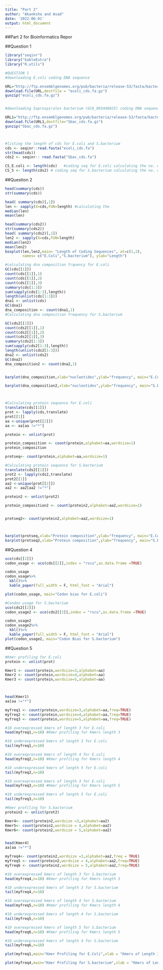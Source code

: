 ```yaml
---
title: "Part 2"
author: "Akanksha and Asad"
date: '2022-06-01'
output: html_document
---
```


##Part 2 for Bioinformatics Repor


##Question 1

```r

library("seqinr")
library("kableExtra")
library("R.utils")

#QUESTION 1
#downloading E.coli coding DNA sequence

URL="http://ftp.ensemblgenomes.org/pub/bacteria/release-53/fasta/bacteria_0_collection/escherichia_coli_str_k_12_substr_mg1655_gca_000005845/cds/Escherichia_coli_str_k_12_substr_mg1655_gca_000005845.ASM584v2.cds.all.fa.gz"
download.file(URL,destfile = "ecoli_cds.fa.gz")
gunzip("ecoli_cds.fa.gz")


#downloading Saprospirales bacterium (GCA_003448025) coding DNA sequence

URL1="http://ftp.ensemblgenomes.org/pub/bacteria/release-53/fasta/bacteria_58_collection/saprospirales_bacterium_gca_003448025/cds/Saprospirales_bacterium_gca_003448025.ASM344802v1.cds.all.fa.gz"
download.file(URL1,destfile="Sbac_cds.fa.gz")
gunzip("Sbac_cds.fa.gz")



#listing the length of cds for E.coli and S.bacterium
cds <- seqinr::read.fasta("ecoli_cds.fa")
str(head(cds))
cds2 <- seqinr:: read.fasta("Sbac_cds.fa")

CS_E.coli <- length(cds)   #coding seq for E.coli calculating the no. of coding sequences
CS_S <- length(cds2) # coding seq for S.bacterium calculating the no. of coding sequences


```
##Question 2

```r

head(summary(cds))
str(summary(cds))

head( summary(cds)[,1])
len <- sapply(X=cds,FUN=length) #calculating the
median(len)
mean(len)

head(summary(cds2))
str(summary(cds2))
head( summary(cds2)[,1])
len2 <- sapply(X=cds,FUN=length)
median(len2)
mean(len2)
boxplot(len,len2,main= "Length of Coding Sequences", at=c(1,2),
        names= c("E.Coli","S.bacterium"), ylab="Length")

```

```r
#calculating dna composition frquency for E.coli
GC(cds[[1]])
count(cds[[1]],1)
count(cds[[1]],2)
count(cds[[1]],3)
summary(cds[1:3])
sum(sapply(cds[1:3],length))
length(unlist(cds[1:3]))
dna1 <- unlist(cds)
GC(dna1)
dna_composition <- count(dna1,1)
#Calculating dna composition frequency for S.bacterium

GC(cds2[[1]])
count(cds2[[1]],1)
count(cds2[[1]],2)
count(cds2[[1]],3)
summary(cds2[1:3])
sum(sapply(cds2[1:3],length))
length(unlist(cds2[1:3]))
dna2 <- unlist(cds2)
GC(dna2)
dna_composition2 <- count(dna2,1)


barplot(dna_composition,xlab="nucleotides",ylab="frequency", main="E.Coli CDS composition")

barplot(dna_composition2,xlab="nucleotides",ylab="frequency", main="S.bacterium CDS composition")



#Calculating protein sequence for E.coli
translate(cds[[1]])
prot <- lapply(cds,translate)
prot[[1]]
aa <-unique(prot[[2]])
aa <- aa[aa !="*"]

protein <- unlist(prot)

protein_composition <- count(protein,alphabet=aa,wordsize=1)
protein_composition

protseq<- count(protein,alphabet=aa,wordsize=1)

#Calculating protein sequence for S.bacterium
translate(cds2[[1]])
prot2 <- lapply(cds2,translate)
prot2[[1]]
aa2 <-unique(prot[[2]])
aa2 <- aa2[aa2 !="*"]

protein2 <- unlist(prot2)

protein_composition2 <- count(protein2,alphabet=aa2,wordsize=1)


protseq2<- count(protein2,alphabet=aa2,wordsize=1)



barplot(protseq,xlab="Protein composition",ylab="frequency", main="E.Coli CDS composition")
barplot(protseq2,xlab="Protein composition",ylab="frequency", main="S.bacterium CDS composition")

```
##Question 4

```r
uco(cds[[2]])
codon_usage <- uco(cds[[2]],index = "rscu",as.data.frame =TRUE)

codon_usage
codon_usage%>%
  kbl()%>%
  kable_paper(full_width = F, html_font = "Arial")

plot(codon_usage, main="Codon bias for E.coli")

#Condon usage for S.bacterium
uco(cds2[[2]])
codon_usage2 <- uco(cds2[[2]],index = "rscu",as.data.frame =TRUE)

codon_usage2
codon_usage2%>%
  kbl()%>%
  kable_paper(full_width = F, html_font = "Arial")
plot(codon_usage2, main="Codon Bias for S.bacterium")

```

##Question 5

```r

#Kmer profiling for E.coli
protein <- unlist(prot)

Kmer1 <- count(protein,wordsize=3,alphabet=aa)
Kmer2 <- count(protein,wordsize=4,alphabet=aa)
Kmer3 <- count(protein,wordsize=5,alphabet=aa)



head(Kmer1)
aa[aa !="*"]

myfreq1 <- count(protein,wordsize=3,alphabet=aa,freq=TRUE)
myfreq2 <- count(protein,wordsize=4,alphabet=aa,freq=TRUE)
myfreq3 <- count(protein,wordsize=5,alphabet=aa,freq=TRUE)

#10 overexpressed kmers of length 3 for E.coli
head(myfreq1,n=10) #Kmer profiling for Kmers length 3

#10 underexpressed kmers of length 3 for E.coli
tail(myfreq1,n=10)

#10 overexpressed kmers of length 4 for E.coli
head(myfreq2,n=10) #Kmer profiling for Kmers length 4

#10 underexpressed kmers of length 5 for E.coli
tail(myfreq2,n=10)

#10 overexpressed kmers of length 3 for E.coli
head(myfreq3,n=10) #Kmer profiling for Kmers length 5

#10 underexpressed kmers of length 5 for E.coli
tail(myfreq3,n=10)

#Kmer profiling for S.bacterium
protein2 <- unlist(prot2)

Kmer4<- count(protein2,wordsize =3,alphabet=aa2)
Kmer5<- count(protein2,wordsize = 4,alphabet=aa2)
Kmer6<- count(protein2,wordsize = 5,alphabet=aa2)


head(Kmer4)
aa[aa !="*"]

myfreq4<- count(protein2,wordsize =3,alphabet=aa2,freq = TRUE)
myfreq5 <- count(protein2,wordsize = 4,alphabet=aa2,freq=TRUE)
myfreq6 <- count(protein2,wordsize = 5,alphabet=aa2,freq=TRUE)

#10 overexpressed kmers of length 3 for S.bacterium
head(myfreq4,n=10) #Kmer profiling for Kmers length 3

#10 underexpressed kmers of length 3 for S.bacterium
tail(myfreq4,n=10)

#10 overexpressed kmers of length 4 for S.bacterium
head(myfreq5,n=10) #Kmer profiling for Kmers length 4

#10 underexpressed kmers of length 4 for S.bacterium
tail(myfreq5,n=10)

#10 overexpressed kmers of length 5 for S.bacterium
head(myfreq6,n=10) #Kmer profiling for Kmers length 5

#10 underexpressed kmers of length 4 for S.bacterium
tail(myfreq6,n=10)

plot(myfreq1,main="Kmer Profiling for E.Coli",xlab = "Kmers of Length 3",ylab="Frequency")

plot(myfreq4,main="Kmer Profiling for S.bacterium",xlab = "Kmers of Length 3",ylab="Frequency")

```


